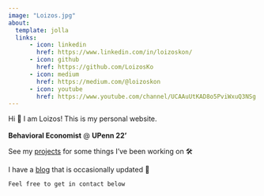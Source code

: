```yaml
---
image: "Loizos.jpg"
about:
  template: jolla
  links:
      - icon: linkedin
        href: https://www.linkedin.com/in/loizoskon/
      - icon: github
        href: https://github.com/LoizosKo
      - icon: medium
        href: https://medium.com/@loizoskon
      - icon: youtube
        href: https://www.youtube.com/channel/UCAAuUtKAD8o5PviWxuQ3NSg
---
```


Hi 👋 I am Loizos! This is my personal website.

**Behavioral Economist** \@ **UPenn 22'** ![](images/paste-10C56948.png){width="17" height="17"}

See my [projects](https://www.loizos.xyz/software/) for some things I've been working on 🛠

I have a [blog](https://www.loizos.xyz/blog.html) that is occasionally updated 📝

`Feel free to get in contact below`

<!-- Calendly badge widget begin -->

<link href="https://assets.calendly.com/assets/external/widget.css" rel="stylesheet">

```{=html}
<script src="https://assets.calendly.com/assets/external/widget.js" type="text/javascript" async></script>
```
```{=html}
<script type="text/javascript">window.onload = function() { Calendly.initBadgeWidget({ url: 'https://calendly.com/loizos', text: 'Schedule time with me here!', color: '#0069ff', textColor: '#f7f7fd', branding: true }); }</script>
```
<!-- Calendly badge widget end -->
